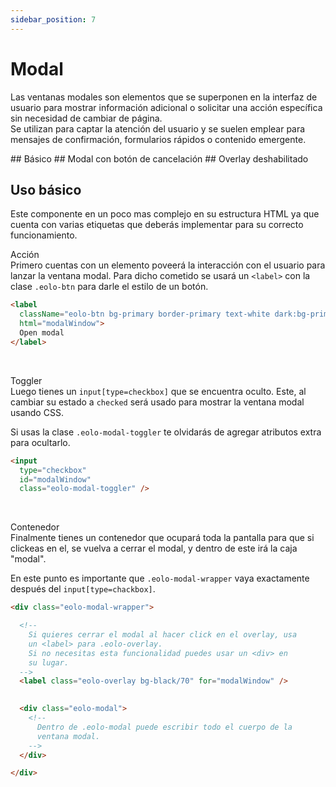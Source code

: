 ```yaml
---
sidebar_position: 7
---
```



# Modal

Las ventanas modales son elementos que se superponen en la interfaz de usuario para mostrar 
información adicional o solicitar una acción específica sin necesidad de cambiar de página. <br/>
Se utilizan para captar la atención del usuario y se suelen emplear para mensajes de confirmación, 
formularios rápidos o contenido emergente.


<div className="space-y-8 use-h2-only-for-anchors">
  ## Básico
  <Basic />
  ## Modal con botón de cancelación
  <CancelButton />
  ## Overlay deshabilitado
  <ClickOverlayDisabled />
</div>

## Uso básico
Este componente en un poco mas complejo en su estructura HTML ya que cuenta con varias etiquetas 
que deberás implementar para su correcto funcionamiento.

<span className="font-bold">Acción</span><br/>
Primero cuentas con un elemento poveerá la interacción con el usuario para lanzar la ventana modal. 
Para dicho cometido se usará un `<label>` con la clase `.eolo-btn` para darle el estilo de un botón.


```html
<label 
  className="eolo-btn bg-primary border-primary text-white dark:bg-primary dark:border-primary dark:text-white hover:bg-primary-700 hover:border-primary-700 hover:text-white dark:hover:bg-primary-700 dark:hover:border-primary-700 dark:hover:text-white" 
  html="modalWindow">
  Open modal
</label>
```
<br/>

<span className="font-bold">Toggler</span><br/>
Luego tienes un `input[type=checkbox]` que se encuentra oculto. Este, al cambiar su estado a 
`checked` será usado para mostrar la ventana modal usando CSS.

Si usas la clase `.eolo-modal-toggler` te olvidarás de agregar atributos extra para ocultarlo.

```html
<input 
  type="checkbox" 
  id="modalWindow" 
  class="eolo-modal-toggler" />
```

<br/>

<span className="font-bold">Contenedor</span><br/>
Finalmente tienes un contenedor que ocupará toda la pantalla para que si clickeas en el, se 
vuelva a cerrar el modal, y dentro de este irá la caja "modal".

En este punto es importante que `.eolo-modal-wrapper` vaya exactamente después del `input[type=chackbox]`.

```html
<div class="eolo-modal-wrapper">

  <!--
    Si quieres cerrar el modal al hacer click en el overlay, usa 
    un <label> para .eolo-overlay.
    Si no necesitas esta funcionalidad puedes usar un <div> en 
    su lugar.
  -->
  <label class="eolo-overlay bg-black/70" for="modalWindow" />

  
  <div class="eolo-modal">
    <!--
      Dentro de .eolo-modal puede escribir todo el cuerpo de la 
      ventana modal.
    -->
  </div>

</div>
```

